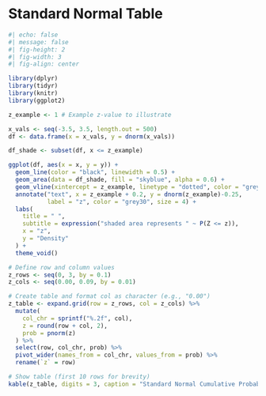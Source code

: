 # Standard Normal Table {#sec-normaltbl .appendix}

```r
#| echo: false
#| message: false
#| fig-height: 2
#| fig-width: 3
#| fig-align: center

library(dplyr)
library(tidyr)
library(knitr)
library(ggplot2)

z_example <- 1 # Example z-value to illustrate

x_vals <- seq(-3.5, 3.5, length.out = 500)
df <- data.frame(x = x_vals, y = dnorm(x_vals))

df_shade <- subset(df, x <= z_example)

ggplot(df, aes(x = x, y = y)) +
  geom_line(color = "black", linewidth = 0.5) +
  geom_area(data = df_shade, fill = "skyblue", alpha = 0.6) +
  geom_vline(xintercept = z_example, linetype = "dotted", color = "grey30") +
  annotate("text", x = z_example + 0.2, y = dnorm(z_example)-0.25, 
           label = "z", color = "grey30", size = 4) +
  labs(
    title = " ",
    subtitle = expression("shaded area represents " ~ P(Z <= z)),
    x = "z",
    y = "Density"
  ) +
  theme_void()

# Define row and column values
z_rows <- seq(0, 3, by = 0.1)
z_cols <- seq(0.00, 0.09, by = 0.01)

# Create table and format col as character (e.g., "0.00")
z_table <- expand.grid(row = z_rows, col = z_cols) %>%
  mutate(
    col_chr = sprintf("%.2f", col),
    z = round(row + col, 2),
    prob = pnorm(z)
  ) %>%
  select(row, col_chr, prob) %>%
  pivot_wider(names_from = col_chr, values_from = prob) %>%
  rename(`z` = row)

# Show table (first 10 rows for brevity)
kable(z_table, digits = 3, caption = "Standard Normal Cumulative Probabilities: $P(Z \\leq z)$")
```
